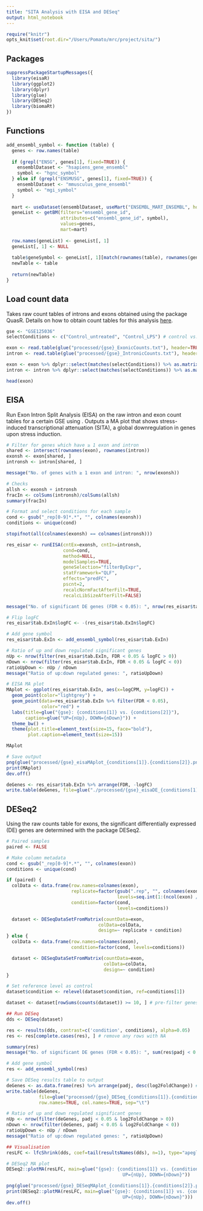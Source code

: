 ```yaml
---
title: "SITA Analysis with EISA and DESeq"
output: html_notebook
---
```

```r
require("knitr")
opts_knit$set(root.dir="/Users/Pomato/mrc/project/sita/")
```


## Packages
```r
suppressPackageStartupMessages({
  library(eisaR)
  library(ggplot2)
  library(dplyr)
  library(glue)
  library(DESeq2)
  library(biomaRt)
})
```

## Functions
```r
add_ensembl_symbol <- function (table) {
  genes <- row.names(table)
  
  if (grepl("ENSG", genes[1], fixed=TRUE)) {
    ensemblDataset <- "hsapiens_gene_ensembl"
    symbol <- "hgnc_symbol"
  } else if (grepl("ENSMUSG", genes[1], fixed=TRUE)) {
    ensemblDataset <- "mmusculus_gene_ensembl"
    symbol <- "mgi_symbol"
  }
  
  mart <- useDataset(ensemblDataset, useMart("ENSEMBL_MART_ENSEMBL", host="www.ensembl.org"))
  geneList <- getBM(filters="ensembl_gene_id",
                    attributes=c("ensembl_gene_id", symbol),
                    values=genes,
                    mart=mart)
  
  row.names(geneList) <- geneList[, 1]
  geneList[, 1] <- NULL
  
  table$geneSymbol <- geneList[, 1][match(rownames(table), rownames(geneList))]
  newTable <- table
  
  return(newTable)
}
```

## Load count data
Takes raw count tables of introns and exons obtained using the package QuasR. Details on how to obtain count tables for this analysis [here](https://rdrr.io/github/fmicompbio/eisaR/f/vignettes/eisaR.Rmd).
```r
gse <- "GSE125036"
selectConditions <- c("Control_untreated", "Control_LPS") # control vs. treatment

exon <- read.table(glue("processed/{gse}_ExonicCounts.txt"), header=TRUE, sep="\t", row.names=1, check.names=FALSE)
intron <- read.table(glue("processed/{gse}_IntronicCounts.txt"), header=TRUE, sep="\t", row.names=1, check.names=FALSE)

exon <- exon %>% dplyr::select(matches(selectConditions)) %>% as.matrix()
intron <- intron %>% dplyr::select(matches(selectConditions)) %>% as.matrix()

head(exon)
```

## EISA
Run Exon Intron Split Analysis (EISA) on the raw intron and exon count tables for a certain GSE using . Outputs a MA plot that shows stress-induced transcriptional attenuation (SITA), a global downregulation in genes upon stress induction.
```r
# Filter for genes which have ≥ 1 exon and intron
shared <- intersect(rownames(exon), rownames(intron))
exonsh <- exon[shared, ]
intronsh <- intron[shared, ]

message("No. of genes with ≥ 1 exon and intron: ", nrow(exonsh))

# Checks
allsh <- exonsh + intronsh
fracIn <- colSums(intronsh)/colSums(allsh)
summary(fracIn)

# Format and select conditions for each sample
cond <- gsub("_rep[0-9]*.*", "", colnames(exonsh))
conditions <- unique(cond)

stopifnot(all(colnames(exonsh) == colnames(intronsh)))

res_eisar <- runEISA(cntEx=exonsh, cntIn=intronsh,
                     cond=cond,
                     method=NULL,
                     modelSamples=TRUE,
                     geneSelection="filterByExpr",
                     statFramework="QLF",
                     effects="predFC",
                     pscnt=2,
                     recalcNormFactAfterFilt=TRUE,
                     recalcLibSizeAfterFilt=FALSE)

message("No. of significant DE genes (FDR < 0.05): ", nrow(res_eisar$tab.ExIn %>% filter(FDR < 0.05)))

# Flip logFC
res_eisar$tab.ExIn$logFC <- -(res_eisar$tab.ExIn$logFC)

# Add gene symbol
res_eisar$tab.ExIn <- add_ensembl_symbol(res_eisar$tab.ExIn)

# Ratio of up and down regulated significant genes
nUp <- nrow(filter(res_eisar$tab.ExIn, FDR < 0.05 & logFC > 0))
nDown <- nrow(filter(res_eisar$tab.ExIn, FDR < 0.05 & logFC < 0))
ratioUpDown <- nUp / nDown
message("Ratio of up:down regulated genes: ", ratioUpDown)

# EISA MA plot
MAplot <- ggplot(res_eisar$tab.ExIn, aes(x=logCPM, y=logFC)) +
  geom_point(color="lightgrey") +
  geom_point(data=res_eisar$tab.ExIn %>% filter(FDR < 0.05),
             color="red") +
  labs(title=glue("{gse}: {conditions[1]} vs. {conditions[2]}"),
       caption=glue("UP={nUp}, DOWN={nDown}")) +
  theme_bw() +
  theme(plot.title=element_text(size=15, face="bold"),
        plot.caption=element_text(size=15))

MAplot

# Save output
png(glue("processed/{gse}_eisaMAplot_{conditions[1]}.{conditions[2]}.png"))
print(MAplot)
dev.off()

deGenes <- res_eisar$tab.ExIn %>% arrange(FDR, -logFC)
write.table(deGenes, file=glue("./processed/{gse}_eisaDE_{conditions[1]}.{conditions[2]}.txt"), sep="\t", row.names=TRUE, col.names=TRUE)
```

## DESeq2
Using the raw counts table for exons, the significant differentially expressed (DE) genes are determined with the package DESeq2.
```r
# Paired samples
paired <- FALSE

# Make column metadata
cond <- gsub("_rep[0-9]*.*", "", colnames(exon))
conditions <- unique(cond)

if (paired) {
  colData <- data.frame(row.names=colnames(exon),
                        replicate=factor(gsub(".rep", "", colnames(exon)),
                                         levels=seq.int(1:(ncol(exon) / 2))),
                        condition=factor(cond,
                                         levels=conditions))

  dataset <- DESeqDataSetFromMatrix(countData=exon,
                                  colData=colData,
                                  design=~ replicate + condition)
} else {
  colData <- data.frame(row.names=colnames(exon),
                        condition=factor(cond, levels=conditions))

  dataset <- DESeqDataSetFromMatrix(countData=exon,
                                    colData=colData,
                                    design=~ condition)
}

# Set reference level as control
dataset$condition <- relevel(dataset$condition, ref=conditions[1])

dataset <- dataset[rowSums(counts(dataset)) >= 10, ] # pre-filter genes with no reads

## Run DESeq
dds <- DESeq(dataset)

res <- results(dds, contrast=c('condition', conditions), alpha=0.05)
res <- res[complete.cases(res), ] # remove any rows with NA

summary(res)
message("No. of significant DE genes (FDR < 0.05): ", sum(res$padj < 0.05, na.rm=TRUE))

# Add gene symbol
res <- add_ensembl_symbol(res)

# Save DESeq results table to output
deGenes <- as.data.frame(res) %>% arrange(padj, desc(log2FoldChange)) # order by adjusted p-value and FC
write.table(deGenes,
            file=glue("processed/{gse}_DESeq_{conditions[1]}.{conditions[2]}.txt"),
            row.names=TRUE, col.names=TRUE, sep="\t")

# Ratio of up and down regulated significant genes
nUp <- nrow(filter(deGenes, padj < 0.05 & log2FoldChange > 0))
nDown <- nrow(filter(deGenes, padj < 0.05 & log2FoldChange < 0))
ratioUpDown <- nUp / nDown
message("Ratio of up:down regulated genes: ", ratioUpDown)

## Visualisation
resLFC <- lfcShrink(dds, coef=tail(resultsNames(dds), n=1), type="apeglm")

# DESeq2 MA plot
DESeq2::plotMA(resLFC, main=glue("{gse}: {conditions[1]} vs. {conditions[2]}
                                           UP={nUp}, DOWN={nDown}"))

png(glue("processed/{gse}_DESeqMAplot_{conditions[1]}.{conditions[2]}.png"))
print(DESeq2::plotMA(resLFC, main=glue("{gse}: {conditions[1]} vs. {conditions[2]}
                                           UP={nUp}, DOWN={nDown}")))
dev.off()
```

